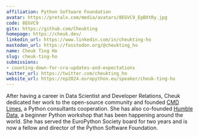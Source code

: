 ```yaml
---
affiliation: Python Software Foundation
avatar: https://pretalx.com/media/avatars/8EGVC9_EpBXtRy.jpg
code: 8EGVC9
gitx: https://github.com/Cheukting
homepage: https://cheuk.dev/
linkedin_url: https://www.linkedin.com/in/cheukting-ho
mastodon_url: https://fosstodon.org/@cheukting_ho
name: Cheuk Ting Ho
slug: cheuk-ting-ho
submissions:
- counting-down-for-cra-updates-and-expectations
twitter_url: https://twitter.com/cheukting_ho
website_url: https://ep2024.europython.eu/speaker/cheuk-ting-ho
---
```


After having a career in Data Scientist and Developer Relations, Cheuk dedicated her work to the open-source community and founded [CMD Limes](https://cmdlimes.com/), a Python consultants cooperation. She has also co-founded [Humble Data](https://humbledata.org/), a beginner Python workshop that has been happening around the world. She has served the EuroPython Society board for two years and is now a fellow and director of the Python Software Foundation.
